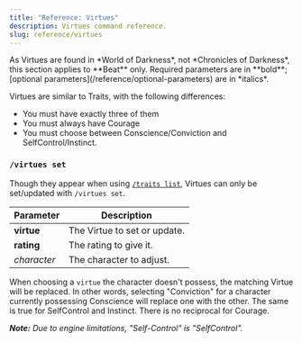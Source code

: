 ```yaml
---
title: "Reference: Virtues"
description: Virtues command reference.
slug: reference/virtues
---
```



<Aside>As Virtues are found in *World of Darkness*, not *Chronicles of Darkness*, this section applies to **Beat** only. Required parameters are in **bold**; [optional parameters](/reference/optional-parameters) are in *italics*.</Aside>

Virtues are similar to Traits, with the following differences:

* You must have exactly three of them
* You must always have Courage
* You must choose between Conscience/Conviction and SelfControl/Instinct.

### `/virtues set`

Though they appear when using [`/traits list`](/reference/traits/#traits-list), Virtues can only be set/updated with `/virtues set`.

  | Parameter       | Description                  |
  |-----------------|------------------------------|
  | **virtue**      | The Virtue to set or update. |
  | **rating**      | The rating to give it.       |
  | *character*     | The character to adjust.     |

  When choosing a `virtue` the character doesn't possess, the matching Virtue will be replaced. In other words, selecting "Conviction" for a character currently possessing Conscience will replace one with the other. The same is true for SelfControl and Instinct. There is no reciprocal for Courage.

  ***Note:** Due to engine limitations, "Self-Control" is "SelfControl".*
